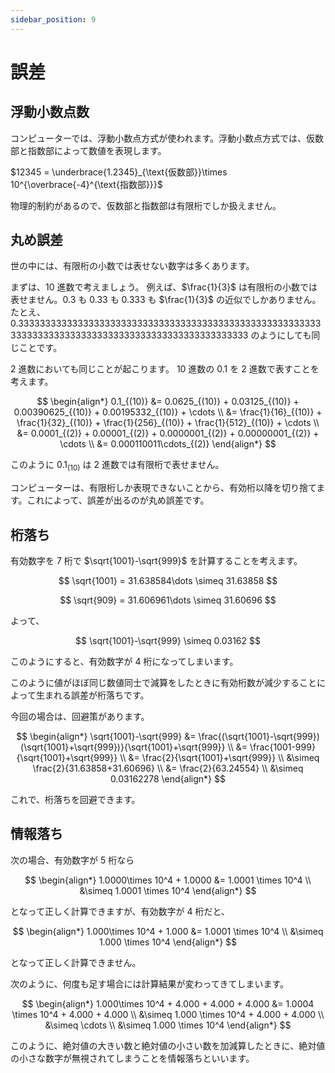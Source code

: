 ```yaml
---
sidebar_position: 9
---
```



# 誤差

## 浮動小数点数

コンピューターでは、浮動小数点方式が使われます。浮動小数点方式では、仮数部と指数部によって数値を表現します。

$12345 = \underbrace{1.2345}_{\text{仮数部}}\times 10^{\overbrace{-4}^{\text{指数部}}}$

物理的制約があるので、仮数部と指数部は有限桁でしか扱えません。

## 丸め誤差

世の中には、有限桁の小数では表せない数字は多くあります。

まずは、10 進数で考えましょう。
例えば、$\frac{1}{3}$ は有限桁の小数では表せません。$0.3$ も $0.33$ も $0.333$ も $\frac{1}{3}$ の近似でしかありません。
たとえ、 $0.3333333333333333333333333333333333333333333333333333333333333333333333333333333333333333333333333333$ のようにしても同じことです。

2 進数においても同じことが起こります。
10 進数の $0.1$ を 2 進数で表すことを考えます。

$$
\begin{align*}
    0.1_{(10)} &= 0.0625_{(10)} + 0.03125_{(10)} + 0.00390625_{(10)} + 0.00195332_{(10)} + \cdots \\
               &= \frac{1}{16}_{(10)} + \frac{1}{32}_{(10)} + \frac{1}{256}_{(10)} + \frac{1}{512}_{(10)} + \cdots \\
               &= 0.0001_{(2)} + 0.00001_{(2)} + 0.0000001_{(2)} + 0.00000001_{(2)} + \cdots \\
               &= 0.000110011\cdots_{(2)}
\end{align*}
$$

このように $0.1_{(10)}$ は 2 進数では有限桁で表せません。

コンピューターは、有限桁しか表現できないことから、有効桁以降を切り捨てます。これによって、誤差が出るのが丸め誤差です。

## 桁落ち

有効数字を 7 桁で $\sqrt{1001}-\sqrt{999}$ を計算することを考えます。

$$
\sqrt{1001} = 31.638584\dots \simeq 31.63858
$$

$$
\sqrt{909} = 31.606961\dots \simeq 31.60696
$$

よって、

$$
\sqrt{1001}-\sqrt{999} \simeq 0.03162
$$

このようにすると、有効数字が 4 桁になってしまいます。

このように値がほぼ同じ数値同士で減算をしたときに有効桁数が減少することによって生まれる誤差が桁落ちです。

今回の場合は、回避策があります。

$$
\begin{align*}
    \sqrt{1001}-\sqrt{999} &= \frac{(\sqrt{1001}-\sqrt{999})(\sqrt{1001}+\sqrt{999})}{\sqrt{1001}+\sqrt{999}} \\
                           &= \frac{1001-999}{\sqrt{1001}+\sqrt{999}} \\
                           &= \frac{2}{\sqrt{1001}+\sqrt{999}} \\
                           &\simeq \frac{2}{31.63858+31.60696} \\
                           &= \frac{2}{63.24554} \\
                           &\simeq 0.03162278
\end{align*}
$$

これで、桁落ちを回避できます。

## 情報落ち

次の場合、有効数字が 5 桁なら

$$
\begin{align*}
    1.0000\times 10^4 + 1.0000 &= 1.0001 \times 10^4 \\
                               &\simeq 1.0001 \times 10^4
\end{align*}
$$

となって正しく計算できますが、有効数字が 4 桁だと、

$$
\begin{align*}
    1.000\times 10^4 + 1.000 &= 1.0001 \times 10^4 \\
                             &\simeq 1.000 \times 10^4
\end{align*}
$$

となって正しく計算できません。

次のように、何度も足す場合には計算結果が変わってきてしまいます。

$$
\begin{align*}
    1.000\times 10^4 + 4.000 + 4.000 + 4.000 &= 1.0004 \times 10^4 + 4.000 + 4.000 \\
                                             &\simeq 1.000 \times 10^4 + 4.000 + 4.000 \\
                                             &\simeq \cdots \\
                                             &\simeq 1.000 \times 10^4
\end{align*}
$$

このように、絶対値の大きい数と絶対値の小さい数を加減算したときに、絶対値の小さな数字が無視されてしまうことを情報落ちといいます。

<!-- ## 打ち切り誤差 -->
